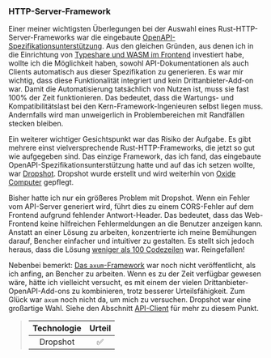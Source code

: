 ### HTTP-Server-Framework

Einer meiner wichtigsten Überlegungen bei der Auswahl eines Rust-HTTP-Server-Frameworks
war die eingebaute [OpenAPI-Spezifikationsunterstützung][openapi spec].
Aus den gleichen Gründen, aus denen ich in die Einrichtung von
[Typeshare und WASM im Frontend][frontend language] investiert habe,
wollte ich die Möglichkeit haben, sowohl API-Dokumentationen als auch Clients automatisch aus dieser Spezifikation zu generieren.
Es war mir wichtig, dass diese Funktionalität integriert und kein Drittanbieter-Add-on war.
Damit die Automatisierung tatsächlich von Nutzen ist, muss sie fast 100% der Zeit funktionieren.
Das bedeutet, dass die Wartungs- und Kompatibilitätslast bei den Kern-Framework-Ingenieuren selbst liegen muss.
Andernfalls wird man unweigerlich in Problembereichen mit Randfällen stecken bleiben.

Ein weiterer wichtiger Gesichtspunkt war das Risiko der Aufgabe.
Es gibt mehrere einst vielversprechende Rust-HTTP-Frameworks, die jetzt so gut wie aufgegeben sind.
Das einzige Framework, das ich fand, das eingebaute OpenAPI-Spezifikationsunterstützung hatte und auf das ich setzen wollte, war [Dropshot][dropshot github].
Dropshot wurde erstellt und wird weiterhin von [Oxide Computer][oxide computer] gepflegt.

Bisher hatte ich nur ein größeres Problem mit Dropshot.
Wenn ein Fehler vom API-Server generiert wird, führt dies zu einem CORS-Fehler auf dem Frontend aufgrund fehlender Antwort-Header.
Das bedeutet, dass das Web-Frontend keine hilfreichen Fehlermeldungen an die Benutzer anzeigen kann.
Anstatt an einer Lösung zu arbeiten, konzentrierte ich meine Bemühungen darauf, Bencher einfacher und intuitiver zu gestalten.
Es stellt sich jedoch heraus, dass die Lösung [weniger als 100 Codezeilen][dropshot github issue 1193] war.
Reingefallen!

Nebenbei bemerkt: [Das `axum`-Framework][axum github] war noch nicht veröffentlicht, als ich anfing, an Bencher zu arbeiten.
Wenn es zu der Zeit verfügbar gewesen wäre, hätte ich vielleicht versucht, es mit einem der vielen Drittanbieter-OpenAPI-Add-ons zu kombinieren,
trotz besserer Urteilsfähigkeit.
Zum Glück war `axum` noch nicht da, um mich zu versuchen.
Dropshot war eine großartige Wahl.
Siehe den Abschnitt [API-Client][api client] für mehr zu diesem Punkt.

> | Technologie | Urteil |
> | :---------: | :----: |
> |  Dropshot  |   ✅    |

[openapi spec]: https://swagger.io/specification/
[frontend language]: #frontend-sprache
[dropshot github]: https://github.com/oxidecomputer/dropshot
[oxide computer]: https://oxide.computer/
[dropshot github issue 1193]: https://github.com/oxidecomputer/dropshot/pull/1193
[axum github]: https://github.com/tokio-rs/axum
[api client]: #api-client
